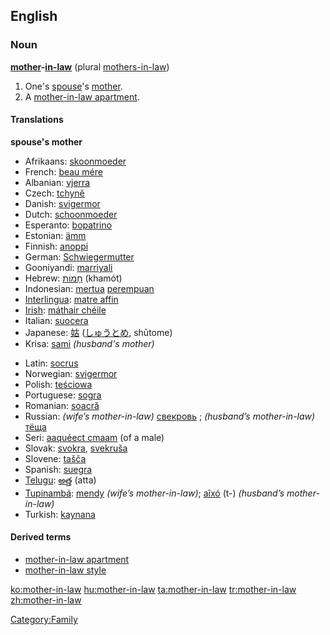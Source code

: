 ==English==

===Noun===
'''[[mother]]-[[in-law]]''' (plural [[mothers-in-law]])

# One's [[spouse]]'s [[mother]].
# A [[mother-in-law apartment]].

====Translations====
'''spouse's mother'''
{{top}}
*Afrikaans: [[skoonmoeder]]
*French: [[beau mére]] {{f}}
*Albanian: [[vjerra]] {{f}}
*Czech: [[tchyně]] {{f}}
*Danish: [[svigermor]]
*Dutch: [[schoonmoeder]] {{f}}
*Esperanto: [[bopatrino]] {{f}} 
*Estonian: [[ämm]]
*Finnish: [[anoppi]]
*German: [[Schwiegermutter]] {{f}}
*Gooniyandi: [[marriyali]]
*Hebrew: [[חמות|חָמוֹת]] (khamót) {{f}} 
*Indonesian: [[mertua]] [[perempuan]]
*[[Interlingua]]: [[matre affin]] 
*[[Irish]]: [[máthair chéile]]
*Italian: [[suocera]] {{f}} 
*Japanese: [[姑]] ([[しゅうとめ]], shūtome)
*Krisa: [[sami]] ''(husband's mother)''
{{mid}}
*Latin: [[socrus]] {{f}}
*Norwegian: [[svigermor]] {{f}}
*Polish: [[teściowa]] {{f}}
*Portuguese: [[sogra]] {{f}}
*Romanian: [[soacră]] {{f}}
*Russian: ''(wife’s mother-in-law)'' [[свекровь]] {{f}}; ''(husband’s mother-in-law)'' [[тёща]] {{f}}
*Seri: [[aaquéect cmaam]] (of a male)
*Slovak: [[svokra]], [[svekruša]] {{f}}
*Slovene: [[tašča]] {{f}}
*Spanish: [[suegra]] {{f}}
*[[Telugu]]: [[అత్త]] (atta)
*[[Tupinambá]]: [[mendy]] ''(wife’s mother-in-law)''; [[aîxó]] (t-) ''(husband’s mother-in-law)''
*Turkish: [[kaynana]]
{{bottom}}

====Derived terms====
*[[mother-in-law apartment]]
*[[mother-in-law style]]

[[Category:Family]]

[[ko:mother-in-law]]
[[hu:mother-in-law]]
[[ta:mother-in-law]]
[[tr:mother-in-law]]
[[zh:mother-in-law]]